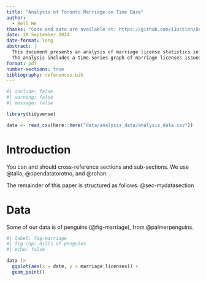 ```yaml
---
title: "Analysis of Toronto Marriage on Time Base"
author: 
  - Bell He
thanks: "Code and data are available at: https://github.com/iJustinn/Demonstration_Exercise."
date: 19 September 2024
date-format: long
abstract: |
  This document presents an analysis of marriage license statistics in Toronto recoded with time
  The analysis includes a time series graph of marriage licenses issued over time, grouped by civic center.
format: pdf
number-sections: true
bibliography: references.bib
---
```


```r
#| include: false
#| warning: false
#| message: false

library(tidyverse)

data <- read_csv(here::here("data/analysis_data/analysis_data.csv"))

```


# Introduction

You can and should cross-reference sections and sub-sections. We use @talia, @opendatatorotno, and @rohan.

The remainder of this paper is structured as follows. @sec-mydatasection



# Data {#sec-mydatasection}

Some of our data is of penguins (@fig-marriage), from @palmerpenguins.

```r
#| label: fig-marriage
#| fig-cap: Bills of penguins
#| echo: false

data |> 
  ggplot(aes(x = date, y = marriage_licenses)) +
  geom_point()

```
